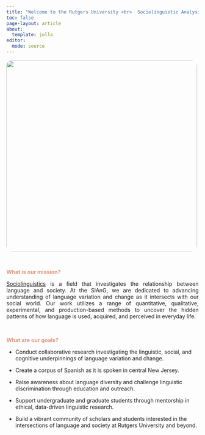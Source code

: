 ```yaml
---
title: "Welcome to the Rutgers University <br>  Sociolinguistic Analysis Group!"
toc: false
page-layout: article
about: 
  template: jolla
editor: 
  mode: source
---
```

<img src="assets/photos/lab_group.jpg" style="width: 500px; height: auto; border-radius: 15px;" />


<br>

<span style="color: #e29578; font-weight: bold;"> What is our mission?</span>
<p style="text-align:justify;">[Sociolinguistics](https://www.pbs.org/video/sociolinguistics-lusa55/) is a field that investigates the relationship between language and society. At the SlAnG, we are dedicated to advancing understanding of language variation and change as it intersects with our social world. Our work utilizes a range of quantitative, qualitative, experimental, and production-based methods to uncover the hidden patterns of how language is used, acquired, and perceived in everyday life.</p>

<br>

<span style= "color: #e29578; font-weight: bold;"><td>What are our goals?</span></td> 
<ul>
<li><p style= "text-align:left;"> Conduct collaborative research investigating the linguistic, social, and cognitive underpinnings of language variation and change. </p></li>

<li><p style= "text-align:left;"> Create a corpus of Spanish as it is spoken in central New Jersey. </p></li>

<li><p style= "text-align:left;"> Raise awareness about language diversity and challenge linguistic discrimination through education and outreach. </p></li>

<li><p style= "text-align:left;"> Support undergraduate and graduate students through mentorship in ethical, data-driven linguistic research. </p></li>

<li><p style= "text-align:left;"> Build a vibrant community of scholars and students interested in the intersections of language and society at Rutgers University and beyond. </p></li>
</ul>